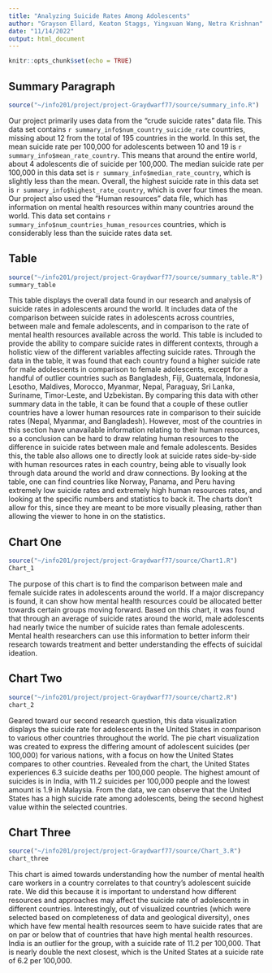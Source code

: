 ```yaml
---
title: "Analyzing Suicide Rates Among Adolescents"
author: "Grayson Ellard, Keaton Staggs, Yingxuan Wang, Netra Krishnan"
date: "11/14/2022"
output: html_document
---
```


```r
knitr::opts_chunk$set(echo = TRUE)
```

## Summary Paragraph
```r
source("~/info201/project/project-Graydwarf77/source/summary_info.R")
```
Our project primarily uses data from the "crude suicide rates" data file. This data set contains `r summary_info$num_country_suicide_rate ` countries, missing about 12 from the total of 195 countries in the world. In this set, the mean suicide rate per 100,000 for adolescents between 10 and 19 is `r summary_info$mean_rate_country`. This means that around the entire world, about 4 adolescents die of suicide per 100,000. The median suicide rate per 100,000 in this data set is `r summary_info$median_rate_country`, which is slightly less than the mean. Overall, the highest suicide rate in this data set is `r summary_info$highest_rate_country`, which is over four times the mean. Our project also used the "Human resources" data file, which has information on mental health resources within many countries around the world. This data set contains `r summary_info$num_countries_human_resources` countries, which is considerably less than the suicide rates data set. 


## Table
```r
source("~/info201/project/project-Graydwarf77/source/summary_table.R")
summary_table
```

This table displays the overall data found in our research and analysis of suicide rates in adolescents around the world. It includes data of the comparison between suicide rates in adolescents across countries, between male and female adolescents, and in comparison to the rate of mental health resources available across the world. This table is included to provide the ability to compare suicide rates in different contexts, through a holistic view of the different variables affecting suicide rates. Through the data in the table, it was found that each country found a higher suicide rate for male adolescents in comparison to female adolescents, except for a handful of outlier countries such as Bangladesh, Fiji, Guatemala, Indonesia, Lesotho, Maldives, Morocco, Myanmar, Nepal, Paraguay, Sri Lanka, Suriname, Timor-Leste, and Uzbekistan. By comparing this data with other summary data in the table, it can be found that a couple of these outlier countries have a lower human resources rate in comparison to their suicide rates (Nepal, Myanmar, and Bangladesh). However, most of the countries in this section have unavailable information relating to their human resources, so a conclusion can be hard to draw relating human resources to the difference in suicide rates between male and female adolescents. Besides this, the table also allows one to directly look at suicide rates side-by-side with human resources rates in each country, being able to visually look through data around the world and draw connections. By looking at the table, one can find countries like Norway, Panama, and Peru having extremely low suicide rates and extremely high human resources rates, and looking at the specific numbers and statistics to back it. The charts don't allow for this, since they are meant to be more visually pleasing, rather than allowing the viewer to hone in on the statistics.

## Chart One
```r
source("~/info201/project/project-Graydwarf77/source/Chart1.R")
Chart_1
```

The purpose of this chart is to find the comparison between male and female suicide rates in adolescents around the world. If a major discrepancy is found, it can show how mental health resources could be allocated better towards certain groups moving forward. Based on this chart, it was found that through an average of suicide rates around the world, male adolescents had nearly twice the number of suicide rates than female adolescents. Mental health researchers can use this information to better inform their research towards treatment and better understanding the effects of suicidal ideation.


## Chart Two
```r
source("~/info201/project/project-Graydwarf77/source/chart2.R")
chart_2
```

Geared toward our second research question, this data visualization displays the suicide rate for adolescents in the United States in comparison to various other countries throughout the world. The pie chart visualization was created to express the differing amount of adolescent suicides (per 100,000) for various nations, with a focus on how the United States compares to other countries. Revealed from the chart, the United States experiences 6.3 suicide deaths per 100,000 people. The highest amount of suicides is in India, with 11.2 suicides per 100,000 people and the lowest amount is 1.9 in Malaysia. From the data, we can observe that the United States has a high suicide rate among adolescents, being the second highest value within the selected countries.



## Chart Three
```r
source("~/info201/project/project-Graydwarf77/source/Chart_3.R")
chart_three
```

This chart is aimed towards understanding how the number of mental health care workers in a country correlates to that country's adolescent suicide rate. We did this because it is important to understand how different resources and approaches may affect the suicide rate of adolescents in different countries. Interestingly, out of visualized countries (which were selected based on completeness of data and geological diversity), ones which have few mental health resources seem to have suicide rates that are on par or below that of countries that have high mental health resources. India is an outlier for the group, with a suicide rate of 11.2 per 100,000. That is nearly double the next closest, which is the United States at a suicide rate of 6.2 per 100,000.
